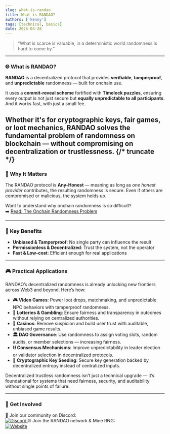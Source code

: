```yaml
---
slug: what-is-randao
title: What is RANDAO?
authors: ['kenny']
tags: [technical, basics]
date: 2025-04-28
---
```



> “What is scarce is valuable, in a deterministic world randomness is hard to come by.”

---

### 🌐 What is RANDAO?

**RANDAO** is a decentralized protocol that provides **verifiable**, **tamperproof**, and **unpredictable** randomness — built for onchain use.

It uses a **commit-reveal scheme** fortified with **Timelock puzzles**, ensuring every output is not just secure but **equally unpredictable to all participants**. And it works fast, with just a small fee.

Whether it's for cryptographic keys, fair games, or loot mechanics, RANDAO solves the fundamental problem of randomness on blockchain — without compromising on decentralization or trustlessness.
{/* truncate */}
---

### 🌟 Why It Matters

The RANDAO protocol is **Any-Honest** — meaning as long as *one honest provider* contributes, the resulting randomness is secure. Even if others are compromised or malicious, the system holds up.

Want to understand why onchain randomness is so difficult?  
➡️ <a href={RANDAO.theOnchainRandomnessProblem}>Read: The Onchain Randomness Problem</a>

---

### 🔐 Key Benefits

- **Unbiased & Tamperproof**: No single party can influence the result
- **Permissionless & Decentralized**: Trust the system, not the operator
- **Fast & Low-cost**: Efficient enough for real applications

---

### 🎮 Practical Applications

RANDAO’s decentralized randomness is already unlocking new frontiers across Web3 and beyond. Here’s how:

- **🎮 Video Games**: Power loot drops, matchmaking, and unpredictable NPC behaviors with tamperproof randomness.
- **🎲 Lotteries & Gambling**: Ensure fairness and transparency in outcomes without relying on centralized authorities.
- **🎰 Casinos**: Remove suspicion and build user trust with auditable, unbiased game results.
- **🏛 DAO Governance**: Use randomness to assign voting slots, random audits, or member selections — increasing fairness.
- **⛓ Consensus Mechanisms**: Improve unpredictability in leader election or validator selection in decentralized protocols.
- **🔐 Cryptographic Key Seeding**: Secure key generation backed by decentralized entropy instead of centralized inputs.

Decentralized trustless randomness isn’t just a technical upgrade — it’s foundational for systems that need fairness, security, and auditability without single points of failure.

---



### 🚀 Get Involved

💬 Join our community on Discord:  
<a href={RANDAO.discord} target="_blank">
  <img
    alt="Discord"
    src="https://img.shields.io/badge/Discord-Join%20Now-5865F2?style=for-the-badge&logo=discord&logoColor=white"
  />
</a>
🌐 Join the RANDAO network & Mine RNG:  
<a href={RANDAO.providerSite} target="_blank">
  <img
    alt="Website"
    src="https://img.shields.io/badge/Website-Visit%20Now-0e76a8?style=for-the-badge&logo=google-chrome&logoColor=white"
  />
</a>

